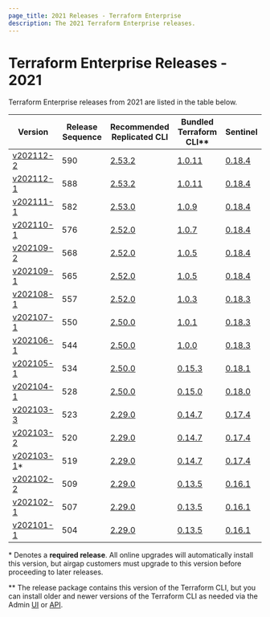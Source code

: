 ```yaml
---
page_title: 2021 Releases - Terraform Enterprise
description: The 2021 Terraform Enterprise releases.
---
```


# Terraform Enterprise Releases - 2021

Terraform Enterprise releases from 2021 are listed in the table below.

| Version                                           | Release Sequence | Recommended<br /> Replicated CLI                                     | Bundled <br />Terraform CLI**                                            | Sentinel                                                                       |
| ------------------------------------------------- | ---------------- | -------------------------------------------------------------------- | --------------------------------------------------------------------- | ------------------------------------------------------------------------------ |
| [v202112-2](/terraform/enterprise/releases/2021/v202112-2)   | 590              | [2.53.2](https://release-notes.replicated.com/release-notes/2.53.2/) | [1.0.11](https://github.com/hashicorp/terraform/releases/tag/v1.0.11) | [0.18.4](https://docs.hashicorp.com/sentinel/changelog#0-18-4-july-20-2021)    |
| [v202112-1](/terraform/enterprise/releases/2021/v202112-1)   | 588              | [2.53.2](https://release-notes.replicated.com/release-notes/2.53.2/) | [1.0.11](https://github.com/hashicorp/terraform/releases/tag/v1.0.11) | [0.18.4](https://docs.hashicorp.com/sentinel/changelog#0-18-4-july-20-2021)    |
| [v202111-1](/terraform/enterprise/releases/2021/v202111-1)   | 582              | [2.53.0](https://release-notes.replicated.com/release-notes/2.53.0/) | [1.0.9](https://github.com/hashicorp/terraform/releases/tag/v1.0.9)   | [0.18.4](https://docs.hashicorp.com/sentinel/changelog#0-18-4-july-20-2021)    |
| [v202110-1](/terraform/enterprise/releases/2021/v202110-1)   | 576              | [2.52.0](https://release-notes.replicated.com/release-notes/2.52.0/) | [1.0.7](https://github.com/hashicorp/terraform/releases/tag/v1.0.7)   | [0.18.4](https://docs.hashicorp.com/sentinel/changelog#0-18-4-july-20-2021)    |
| [v202109-2](/terraform/enterprise/releases/2021/v202109-2)   | 568              | [2.52.0](https://release-notes.replicated.com/release-notes/2.52.0/) | [1.0.5](https://github.com/hashicorp/terraform/releases/tag/v1.0.5)   | [0.18.4](https://docs.hashicorp.com/sentinel/changelog#0-18-4-july-20-2021)    |
| [v202109-1](/terraform/enterprise/releases/2021/v202109-1)   | 565              | [2.52.0](https://release-notes.replicated.com/release-notes/2.52.0/) | [1.0.5](https://github.com/hashicorp/terraform/releases/tag/v1.0.5)   | [0.18.4](https://docs.hashicorp.com/sentinel/changelog#0-18-4-july-20-2021)    |
| [v202108-1](/terraform/enterprise/releases/2021/v202108-1)   | 557              | [2.52.0](https://release-notes.replicated.com/release-notes/2.52.0/) | [1.0.3](https://github.com/hashicorp/terraform/releases/tag/v1.0.3)   | [0.18.3](https://docs.hashicorp.com/sentinel/changelog#0-18-3-june-1-2021)     |
| [v202107-1](/terraform/enterprise/releases/2021/v202107-1)   | 550              | [2.50.0](https://release-notes.replicated.com/release-notes/2.50.0/) | [1.0.1](https://github.com/hashicorp/terraform/releases/tag/v1.0.1)   | [0.18.3](https://docs.hashicorp.com/sentinel/changelog#0-18-3-june-1-2021)     |
| [v202106-1](/terraform/enterprise/releases/2021/v202106-1)   | 544              | [2.50.0](https://release-notes.replicated.com/release-notes/2.50.0/) | [1.0.0](https://github.com/hashicorp/terraform/releases/tag/v1.0.0)   | [0.18.3](https://docs.hashicorp.com/sentinel/changelog#0-18-3-june-1-2021)     |
| [v202105-1](/terraform/enterprise/releases/2021/v202105-1)   | 534              | [2.50.0](https://release-notes.replicated.com/release-notes/2.50.0/) | [0.15.3](https://github.com/hashicorp/terraform/releases/tag/v0.15.3) | [0.18.1](https://docs.hashicorp.com/sentinel/changelog#0-18-1-may-11-2021)     |
| [v202104-1](/terraform/enterprise/releases/2021/v202104-1)   | 528              | [2.50.0](https://release-notes.replicated.com/release-notes/2.50.0/) | [0.15.0](https://github.com/hashicorp/terraform/releases/tag/v0.15.0) | [0.18.0](https://docs.hashicorp.com/sentinel/changelog#0-18-0-march-25-2021)   |
| [v202103-3](/terraform/enterprise/releases/2021/v202103-3)   | 523              | [2.29.0](https://release-notes.replicated.com/release-notes/2.29.0/) | [0.14.7](https://github.com/hashicorp/terraform/releases/tag/v0.14.7) | [0.17.4](https://docs.hashicorp.com/sentinel/changelog#0-17-4-february-2-2021) |
| [v202103-2](/terraform/enterprise/releases/2021/v202103-2)   | 520              | [2.29.0](https://release-notes.replicated.com/release-notes/2.29.0/) | [0.14.7](https://github.com/hashicorp/terraform/releases/tag/v0.14.7) | [0.17.4](https://docs.hashicorp.com/sentinel/changelog#0-17-4-february-2-2021) |
| [v202103-1](/terraform/enterprise/releases/2021/v202103-1)\* | 519              | [2.29.0](https://release-notes.replicated.com/release-notes/2.29.0/) | [0.14.7](https://github.com/hashicorp/terraform/releases/tag/v0.14.7) | [0.17.4](https://docs.hashicorp.com/sentinel/changelog#0-17-4-february-2-2021) |
| [v202102-2](/terraform/enterprise/releases/2021/v202102-2)   | 509              | [2.29.0](https://release-notes.replicated.com/release-notes/2.29.0/) | [0.13.5](https://github.com/hashicorp/terraform/releases/tag/v0.13.5) | [0.16.1](https://docs.hashicorp.com/sentinel/changelog#0-16-1-october-21-2020) |
| [v202102-1](/terraform/enterprise/releases/2021/v202102-1)   | 507              | [2.29.0](https://release-notes.replicated.com/release-notes/2.29.0/) | [0.13.5](https://github.com/hashicorp/terraform/releases/tag/v0.13.5) | [0.16.1](https://docs.hashicorp.com/sentinel/changelog#0-16-1-october-21-2020) |
| [v202101-1](/terraform/enterprise/releases/2021/v202101-1)   | 504              | [2.29.0](https://release-notes.replicated.com/release-notes/2.29.0/) | [0.13.5](https://github.com/hashicorp/terraform/releases/tag/v0.13.5) | [0.16.1](https://docs.hashicorp.com/sentinel/changelog#0-16-1-october-21-2020) |

\* Denotes a <strong>required release</strong>. All online upgrades will automatically install this version, but airgap customers must upgrade to this version before proceeding to later releases.

\** The release package contains this version of the Terraform CLI, but you can install older and newer versions of the Terraform CLI as needed via the Admin [UI](/terraform/enterprise/admin/application/resources#managing-terraform-versions) or [API](/terraform/enterprise/api-docs/admin/terraform-versions).
